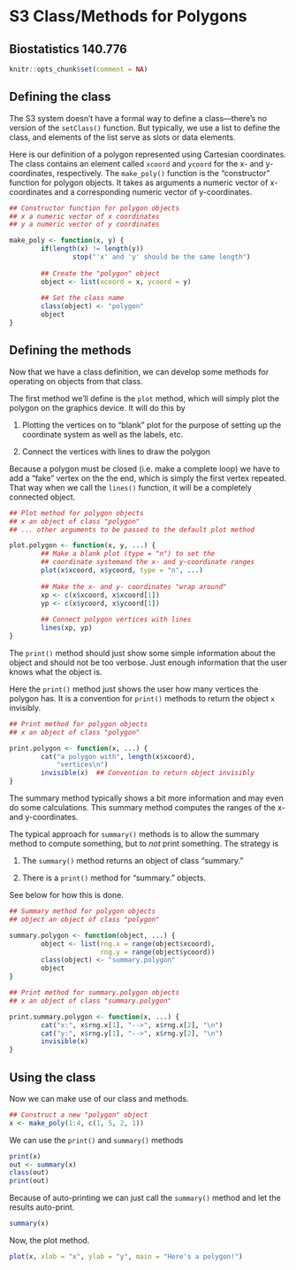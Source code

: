 # S3 Class/Methods for Polygons
## Biostatistics 140.776

```r
knitr::opts_chunk$set(comment = NA)
```

## Defining the class

The S3 system doesn't have a formal way to define a class---there's no version of the `setClass()` function. But typically, we use a list to define the class, and elements of the list serve as slots or data elements.

Here is our definition of a polygon represented using Cartesian coordinates. The class contains an element called `xcoord` and `ycoord` for the x- and y-coordinates, respectively. The `make_poly()` function is the "constructor" function for polygon objects. It takes as arguments a numeric vector of x-coordinates and a corresponding numeric vector of y-coordinates.

```r
## Constructor function for polygon objects
## x a numeric vector of x coordinates
## y a numeric vector of y coordinates

make_poly <- function(x, y) {
        if(length(x) != length(y))
                stop("'x' and 'y' should be the same length")
        
        ## Create the "polygon" object 
        object <- list(xcoord = x, ycoord = y)
        
        ## Set the class name
        class(object) <- "polygon"
        object
}
```

## Defining the methods

Now that we have a class definition, we can develop some methods for operating on objects from that class.

The first method we'll define is the `plot` method, which will simply plot the polygon on the graphics device. It will do this by 

1. Plotting the vertices on to "blank" plot for the purpose of setting up the coordinate system as well as the labels, etc.

2. Connect the vertices with lines to draw the polygon

Because a polygon must be closed (i.e. make a complete loop) we have to add a "fake" vertex on the the end, which is simply the first vertex repeated. That way when we call the `lines()` function, it will be a completely connected object.

```r
## Plot method for polygon objects
## x an object of class "polygon"
## ... other arguments to be passed to the default plot method

plot.polygon <- function(x, y, ...) {
        ## Make a blank plot (type = "n") to set the 
        ## coordinate systemand the x- and y-coordinate ranges
        plot(x$xcoord, x$ycoord, type = "n", ...) 
        
        ## Make the x- and y- coordinates "wrap around"
        xp <- c(x$xcoord, x$xcoord[1])
        yp <- c(x$ycoord, x$ycoord[1])
        
        ## Connect polygon vertices with lines
        lines(xp, yp)
}
```


The `print()` method should just show some simple information about the object and should not be too verbose. Just enough information that the user knows what the object is. 

Here the `print()` method just shows the user how many vertices the polygon has. It is a convention for `print()` methods to return the object `x` invisibly.

```r
## Print method for polygon objects
## x an object of class "polygon"

print.polygon <- function(x, ...) {
        cat("a polygon with", length(x$xcoord), 
            "vertices\n")
        invisible(x)  ## Convention to return object invisibly
}
```


The summary method typically shows a bit more information and may even do some calculations. This summary method computes the ranges of the x- and y-coordinates.

The typical approach for `summary()` methods is to allow the summary method to compute something, but to *not* print something. The strategy is

1. The `summary()` method returns an object of class "summary.<class name>"

2. There is a `print()` method for "summary.<class name>" objects.

See below for how this is done.


```r
## Summary method for polygon objects
## object an object of class "polygon"

summary.polygon <- function(object, ...) {
        object <- list(rng.x = range(object$xcoord),
                       rng.y = range(object$ycoord))
        class(object) <- "summary.polygon"
        object
}

## Print method for summary.polygon objects
## x an object of class "summary.polygon"

print.summary.polygon <- function(x, ...) {
        cat("x:", x$rng.x[1], "-->", x$rng.x[2], "\n")
        cat("y:", x$rng.y[1], "-->", x$rng.y[2], "\n")
        invisible(x)
}
```


## Using the class

Now we can make use of our class and methods.

```r
## Construct a new "polygon" object
x <- make_poly(1:4, c(1, 5, 2, 1))
```

We can use the `print()` and `summary()` methods

```r
print(x)
out <- summary(x)
class(out)
print(out)
```

Because of auto-printing we can just call the `summary()` method and let the results auto-print.

```r
summary(x)
```


Now, the plot method.

```r
plot(x, xlab = "x", ylab = "y", main = "Here's a polygon!")
```
